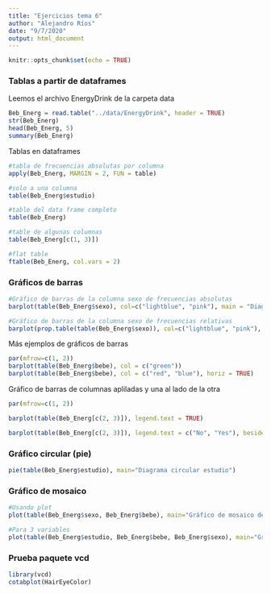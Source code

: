 ```yaml
---
title: "Ejercicios tema 6"
author: "Alejandro Ríos"
date: "9/7/2020"
output: html_document
---
```


```r
knitr::opts_chunk$set(echo = TRUE)
```

### Tablas a partir de dataframes

Leemos el archivo EnergyDrink de la carpeta data
```r
Beb_Energ = read.table("../data/EnergyDrink", header = TRUE)
str(Beb_Energ)
head(Beb_Energ, 5)
summary(Beb_Energ)
```
Tablas en dataframes
```r
#tabla de frecuencias absolutas por columna
apply(Beb_Energ, MARGIN = 2, FUN = table)

#solo a una columna
table(Beb_Energ$estudio)

#table del data frame completo
table(Beb_Energ)

#table de algunas columnas
table(Beb_Energ[c(1, 3)])

#flat table
ftable(Beb_Energ, col.vars = 2)
```

### Gráficos de barras
```r
#Gráfico de barras de la columna sexo de frecuencias absolutas
barplot(table(Beb_Energ$sexo), col=c("lightblue", "pink"), main = "Diagrama de barras\n de las frecuencias absolutas\n de a variable \"Sexo\"")

#Gráfico de barras de la columna sexo de frecuencias relativas
barplot(prop.table(table(Beb_Energ$sexo)), col=c("lightblue", "pink"), main = "Diagrama de barras\n de las frecuencias relativas\n de a variable \"Sexo\"")
```
Más ejemplos de gráficos de barras
```r
par(mfrow=c(1, 2))
barplot(table(Beb_Energ$bebe), col = c("green"))
barplot(table(Beb_Energ$bebe), col = c("red", "blue"), horiz = TRUE)
```

Gráfico de barras de columnas apliladas y una al lado de la otra
```r
par(mfrow=c(1, 2))

barplot(table(Beb_Energ[c(2, 3)]), legend.text = TRUE)

barplot(table(Beb_Energ[c(2, 3)]), legend.text = c("No", "Yes"), beside = TRUE, names = c("Men", "Women"), col = c("yellow", "lightblue"))
```

### Gráfico circular (pie)
```r
pie(table(Beb_Energ$estudio), main="Diagrama circular estudio")
```
### Gráfico de mosaico
```r
#Usando plot
plot(table(Beb_Energ$sexo, Beb_Energ$bebe), main="Gráfico de mosaico de las variables \n\"Sexo\" y \"Bebe\"")

#Para 3 variables
plot(table(Beb_Energ$estudio, Beb_Energ$bebe, Beb_Energ$sexo), main="Gráfico de mosaico Bebe bebidas energéticas", col=c("lightblue", "pink"))
```

### Prueba paquete vcd
```r
library(vcd)
cotabplot(HairEyeColor)
```

